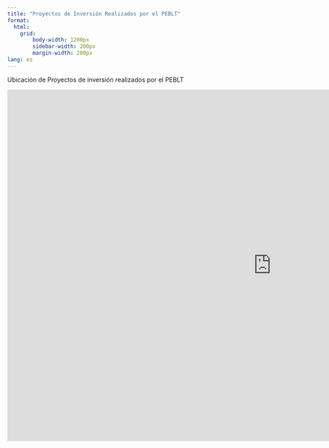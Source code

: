 ```yaml
---
title: "Proyectos de Inversión Realizados por el PEBLT"
format: 
  html:
    grid: 
        body-width: 1200px
        sidebar-width: 200px
        margin-width: 200px
lang: es
---
```


Ubicación de Proyectos de inversión realizados por el PEBLT

<iframe width="1200" height="800" src="https://diar-peblt.github.io/Proyectos/" frameborder="0" style="border:0" allowfullscreen>

</iframe>
